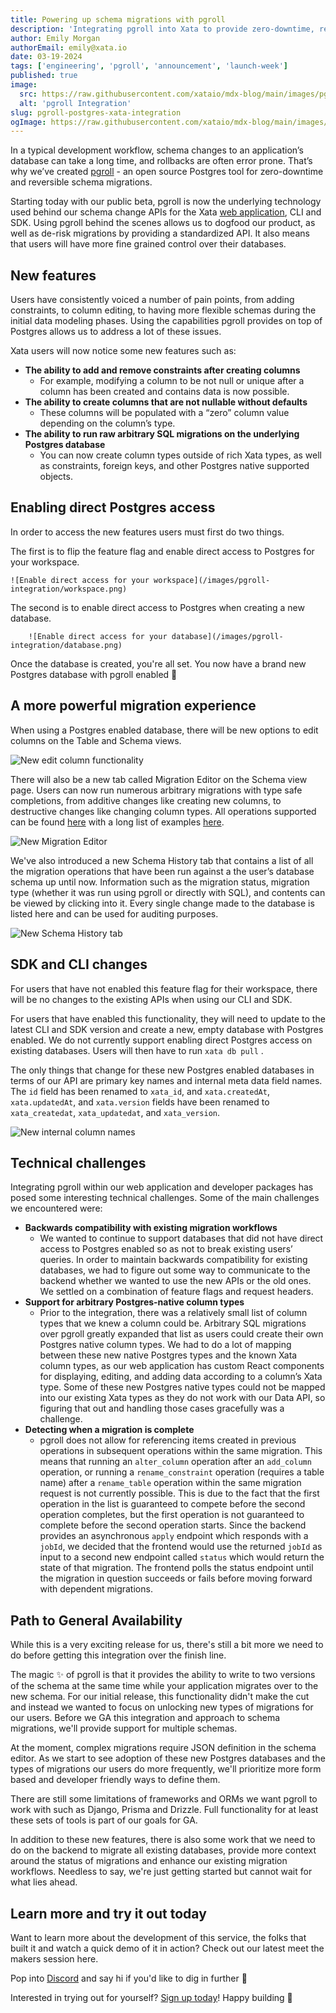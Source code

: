 ```yaml
---
title: Powering up schema migrations with pgroll
description: 'Integrating pgroll into Xata to provide zero-downtime, reversible schema migrations.'
author: Emily Morgan
authorEmail: emily@xata.io
date: 03-19-2024
tags: ['engineering', 'pgroll', 'announcement', 'launch-week']
published: true
image:
  src: https://raw.githubusercontent.com/xataio/mdx-blog/main/images/pgroll-integration/pgroll-blog-header.jpeg
  alt: 'pgroll Integration'
slug: pgroll-postgres-xata-integration
ogImage: https://raw.githubusercontent.com/xataio/mdx-blog/main/images/pgroll-integration/pgroll-blog-header.jpeg
---
```


In a typical development workflow, schema changes to an application’s database can take a long time, and rollbacks are often error prone. That’s why we’ve created [pgroll](https://github.com/xataio/pgroll) - an open source Postgres tool for zero-downtime and reversible schema migrations.

Starting today with our public beta, pgroll is now the underlying technology used behind our schema change APIs for the Xata [web application](http://app.xata.io), CLI and SDK. Using pgroll behind the scenes allows us to dogfood our product, as well as de-risk migrations by providing a standardized API. It also means that users will have more fine grained control over their databases.

## New features

Users have consistently voiced a number of pain points, from adding constraints, to column editing, to having more flexible schemas during the initial data modeling phases. Using the capabilities pgroll provides on top of Postgres allows us to address a lot of these issues.

Xata users will now notice some new features such as:

- **The ability to add and remove constraints after creating columns**
  - For example, modifying a column to be not null or unique after a column has been created and contains data is now possible.
- **The ability to create columns that are not nullable without defaults**
  - These columns will be populated with a “zero” column value depending on the column’s type.
- **The ability to run raw arbitrary SQL migrations on the underlying Postgres database**
  - You can now create column types outside of rich Xata types, as well as constraints, foreign keys, and other Postgres native supported objects.

## Enabling direct Postgres access

In order to access the new features users must first do two things.

The first is to flip the feature flag and enable direct access to Postgres for your workspace.

    ![Enable direct access for your workspace](/images/pgroll-integration/workspace.png)

The second is to enable direct access to Postgres when creating a new database.

        ![Enable direct access for your database](/images/pgroll-integration/database.png)

Once the database is created, you're all set. You now have a brand new Postgres database with pgroll enabled 🐘

## A more powerful migration experience

When using a Postgres enabled database, there will be new options to edit columns on the Table and Schema views.

![New edit column functionality](/images/pgroll-integration/edit.png)

There will also be a new tab called Migration Editor on the Schema view page. Users can now run numerous arbitrary migrations with type safe completions, from additive changes like creating new columns, to destructive changes like changing column types. All operations supported can be found [here](https://github.com/xataio/pgroll/blob/main/docs/operations-reference.md) with a long list of examples [here](https://github.com/xataio/pgroll/tree/main/examples).

![New Migration Editor](/images/pgroll-integration/editor.png)

We've also introduced a new Schema History tab that contains a list of all the migration operations that have been run against a the user’s database schema up until now. Information such as the migration status, migration type (whether it was run using pgroll or directly with SQL), and contents can be viewed by clicking into it. Every single change made to the database is listed here and can be used for auditing purposes.

![New Schema History tab](/images/pgroll-integration/history.png)

## SDK and CLI changes

For users that have not enabled this feature flag for their workspace, there will be no changes to the existing APIs when using our CLI and SDK.

For users that have enabled this functionality, they will need to update to the latest CLI and SDK version and create a new, empty database with Postgres enabled. We do not currently support enabling direct Postgres access on existing databases. Users will then have to run `xata db pull` .

The only things that change for these new Postgres enabled databases in terms of our API are primary key names and internal meta data field names. The `id` field has been renamed to `xata_id`, and `xata.createdAt`, `xata.updatedAt`, and `xata.version` fields have been renamed to `xata_createdat`, `xata_updatedat`, and `xata_version`.

![New internal column names](/images/pgroll-integration/rename.png)

## Technical challenges

Integrating pgroll within our web application and developer packages has posed some interesting technical challenges. Some of the main challenges we encountered were:

- **Backwards compatibility with existing migration workflows**
  - We wanted to continue to support databases that did not have direct access to Postgres enabled so as not to break existing users’ queries. In order to maintain backwards compatibility for existing databases, we had to figure out some way to communicate to the backend whether we wanted to use the new APIs or the old ones. We settled on a combination of feature flags and request headers.
- **Support for arbitrary Postgres-native column types**
  - Prior to the integration, there was a relatively small list of column types that we knew a column could be. Arbitrary SQL migrations over pgroll greatly expanded that list as users could create their own Postgres native column types. We had to do a lot of mapping between these new native Postgres types and the known Xata column types, as our web application has custom React components for displaying, editing, and adding data according to a column’s Xata type. Some of these new Postgres native types could not be mapped into our existing Xata types as they do not work with our Data API, so figuring that out and handling those cases gracefully was a challenge.
- **Detecting when a migration is complete**
  - pgroll does not allow for referencing items created in previous operations in subsequent operations within the same migration. This means that running an `alter_column` operation after an `add_column` operation, or running a `rename_constraint` operation (requires a table name) after a `rename_table` operation within the same migration request is not currently possible. This is due to the fact that the first operation in the list is guaranteed to compete before the second operation completes, but the first operation is not guaranteed to complete before the second operation starts. Since the backend provides an asynchronous `apply` endpoint which responds with a `jobId`, we decided that the frontend would use the returned `jobId` as input to a second new endpoint called `status` which would return the state of that migration. The frontend polls the status endpoint until the migration in question succeeds or fails before moving forward with dependent migrations.

## Path to General Availability

While this is a very exciting release for us, there's still a bit more we need to do before getting this integration over the finish line.

The magic ✨ of pgroll is that it provides the ability to write to two versions of the schema at the same time while your application migrates over to the new schema. For our initial release, this functionality didn't make the cut and instead we wanted to focus on unlocking new types of migrations for our users. Before we GA this integration and approach to schema migrations, we'll provide support for multiple schemas.

At the moment, complex migrations require JSON definition in the schema editor. As we start to see adoption of these new Postgres databases and the types of migrations our users do more frequently, we'll prioritize more form based and developer friendly ways to define them.

There are still some limitations of frameworks and ORMs we want pgroll to work with such as Django, Prisma and Drizzle. Full functionality for at least these sets of tools is part of our goals for GA.

In addition to these new features, there is also some work that we need to do on the backend to migrate all existing databases, provide more context around the status of migrations and enhance our existing migration workflows. Needless to say, we're just getting started but cannot wait for what lies ahead.

## Learn more and try it out today

Want to learn more about the development of this service, the folks that built it and watch a quick demo of it in action? Check out our latest meet the makers session here.

<ArticleVideo platform="youtube" src="https://www.youtube.com/embed/eFmr5gzhI_A?si=YA859wLKUSHru63-" />

Pop into [Discord](https://xata.io/discord) and say hi if you'd like to dig in further 👋

Interested in trying out for yourself? [Sign up today](https://app.xata.io/signup)! Happy building 🦋
